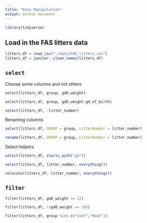 ```yaml
---
title: "Data Manipulation"
output: github_document
---
```


```r
library(tidyverse)
```

## Load in the FAS litters data

```r
litters_df = read_csv("./data/FAS_litters.csv")
litters_df = janitor::clean_names(litters_df)
```

##  `select`

Choose some columns and not others

```r
select(litters_df, group, gd0_weight)
```

```r
select(litters_df, group, gd0_weight:gd_of_birth)
```

```r
select(litters_df, -litter_number)
```

Renaming columns

```r
select(litters_df, GROUP = group, LitterNumber = litter_number)
```

```r
rename(litters_df, GROUP = group, LitterNumber = litter_number)
```

Select helpers

```r
select(litters_df, starts_with("gd"))
```

```r
select(litters_df, litter_number, everything())
```

```r
relocate(litters_df, litter_number, everything())
```

## `filter`

```r
filter(litters_df, gd0_weight >= 22)
```

```r
filter(litters_df, !(gd0_weight == 20))
```

```r
filter(litters_df, group %in% c("Con7","Mod7"))
```


